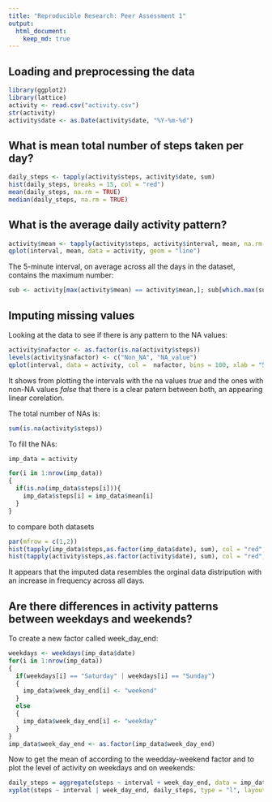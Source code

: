 ```yaml
---
title: "Reproducible Research: Peer Assessment 1"
output: 
  html_document:
    keep_md: true
---
```



## Loading and preprocessing the data
```r
library(ggplot2)
library(lattice)
activity <- read.csv("activity.csv")
str(activity)
activity$date <- as.Date(activity$date, "%Y-%m-%d") 
```

## What is mean total number of steps taken per day?
```r
daily_steps <- tapply(activity$steps, activity$date, sum)
hist(daily_steps, breaks = 15, col = "red")
mean(daily_steps, na.rm = TRUE)
median(daily_steps, na.rm = TRUE)
```

## What is the average daily activity pattern?
```r
activity$mean <- tapply(activity$steps, activity$interval, mean, na.rm = TRUE)
qplot(interval, mean, data = activity, geom = "line")
```


The 5-minute interval, on average across all the days in the dataset, contains the maximum number:
```r
sub <- activity[max(activity$mean) == activity$mean,]; sub[which.max(sub$steps),]
```

## Imputing missing values
Looking at the data to see if there is any pattern to the NA values:
```r
activity$nafactor <- as.factor(is.na(activity$steps))
levels(activity$nafactor) <- c("Non_NA", "NA_value")
qplot(interval, data = activity, col =  nafactor, bins = 100, xlab = "5-m Interval", ylab = "Frequency")
```

It shows from plotting the intervals with the na values *true* and the ones with non-NA values *false* that there is a clear patern between both, an appearing linear corelation.  

The total number of NAs is:
```r
sum(is.na(activity$steps))
```

To fill the NAs:
```r
imp_data = activity

for(i in 1:nrow(imp_data))
{
  if(is.na(imp_data$steps[i])){
    imp_data$steps[i] = imp_data$mean[i]
  }
}

```

to compare both datasets
```r
par(mfrow = c(1,2))
hist(tapply(imp_data$steps,as.factor(imp_data$date), sum), col = "red", breaks = 30, ylim = c(0,20), main = "Imputed Dataset",  xlab = "Total Daily Step" )
hist(tapply(activity$steps,as.factor(activity$date), sum), col = "red", breaks = 30, ylim = c(0,20),  main = "Original Dataset", xlab = "Total Daily Step" )

```

It appears that the imputed data resembles the orginal data distripution with an increase in frequency across all days.

## Are there differences in activity patterns between weekdays and weekends?

To create a new factor called week_day_end:

```r
weekdays <- weekdays(imp_data$date)
for(i in 1:nrow(imp_data))
{
  if(weekdays[i] == "Saturday" | weekdays[i] == "Sunday")
  {
    imp_data$week_day_end[i] <- "weekend"
  }
  else
  {
    imp_data$week_day_end[i] <- "weekday"
  }
}
imp_data$week_day_end <- as.factor(imp_data$week_day_end)
```


Now to get the mean of according to the weedday-weekend factor and to plot the level of activity on weekdays and on weekends: 

```r
daily_steps = aggregate(steps ~ interval + week_day_end, data = imp_data, mean)
xyplot(steps ~ interval | week_day_end, daily_steps, type = "l", layout = c(1, 2), xlab = "5m-Interval", ylab = "Steps")
```


